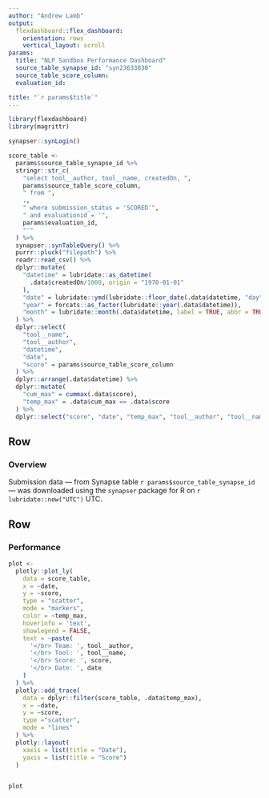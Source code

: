 ```yaml
---
author: "Andrew Lamb"
output: 
  flexdashboard::flex_dashboard:
    orientation: rows
    vertical_layout: scroll
params:
  title: "NLP Sandbox Performance Dashboard"
  source_table_synapse_id: "syn23633030"
  source_table_score_column:
  evaluation_id:

title: "`r params$title`"
---
```


```r
library(flexdashboard)
library(magrittr)
```

```r
synapser::synLogin()

score_table <-
  params$source_table_synapse_id %>%
  stringr::str_c(
    "select tool__author, tool__name, createdOn, ",
    params$source_table_score_column,
    " from ", 
    ., 
    " where submission_status = 'SCORED'",
    " and evaluationid = '",
    params$evaluation_id,
    "'"
  ) %>%
  synapser::synTableQuery() %>%
  purrr::pluck("filepath") %>%
  readr::read_csv() %>%
  dplyr::mutate(
    "datetime" = lubridate::as_datetime(
      .data$createdOn/1000, origin = "1970-01-01"
    ),
    "date" = lubridate::ymd(lubridate::floor_date(.data$datetime, "day")),
    "year" = forcats::as_factor(lubridate::year(.data$datetime)),
    "month" = lubridate::month(.data$datetime, label = TRUE, abbr = TRUE)
  ) %>% 
  dplyr::select(
    "tool__name",
    "tool__author", 
    "datetime",
    "date",
    "score" = params$source_table_score_column
  ) %>% 
  dplyr::arrange(.data$datetime) %>% 
  dplyr::mutate(
    "cum_max" = cummax(.data$score),
    "temp_max" = .data$cum_max == .data$score
  ) %>% 
  dplyr::select("score", "date", "temp_max", "tool__author", "tool__name")

```


Row {data-height=75}
-----------------------------------------------------------------------

### **Overview**

Submission data — from Synapse table `r params$source_table_synapse_id` — was downloaded using the `synapser` package for R on `r lubridate::now("UTC")` UTC. 


Row 
-----------------------------------------------------------------------

### Performance

```r
plot <- 
  plotly::plot_ly(
    data = score_table,
    x = ~date,
    y = ~score,
    type = "scatter",
    mode = "markers",
    color = ~temp_max,
    hoverinfo = 'text',
    showlegend = FALSE,
    text = ~paste(
      '</br> Team: ', tool__author,
      '</br> Tool: ', tool__name,
      '</br> Score: ', score,
      '</br> Date: ', date
    )
  ) %>%
  plotly::add_trace(
    data = dplyr::filter(score_table, .data$temp_max),
    x = ~date,
    y = ~score,
    type ="scatter", 
    mode = "lines"
  ) %>% 
  plotly::layout(
    xaxis = list(title = "Date"),
    yaxis = list(title = "Score")
  ) 


plot


```
